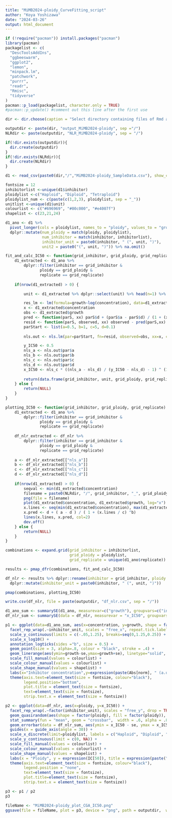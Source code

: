 ---
title: "MiMB2024-ploidy_CurveFitting_script"
author: "Koya Yoshizawa"
date: "2024-03-26"
output: html_document
---

```{r import packages}
if (!require("pacman")) install.packages("pacman")
library(pacman)
packagelist <- c(
  "DescToolsAddIns",
  "ggbeeswarm", 
  "ggplot2", 
  "lemon",
  "minpack.lm",
  "patchwork",
  "purrr",
  "readr",
  "Rmisc", 
  "tidyverse"
)
pacman::p_load(packagelist, character.only = TRUE)
#pacman::p_update() #comment out this line after the first use
```

```{r read csv}
dir <- dir.choose(caption = "Select directory containing files of Rmd and csv")

outputdir <- paste(dir, "output_MiMB2024-ploidy", sep ="/")
NLRdir <- paste(outputdir, "NLR_MiMB2024-ploidy", sep = "/")

if(!dir.exists(outputdir)){
  dir.create(outputdir)
}
if(!dir.exists(NLRdir)){
  dir.create(NLRdir)
}

d1 <- read_csv(paste0(dir,"/","MiMB2024-ploidy_SampleData.csv"), show_col_types = FALSE) %>% as_tibble()

fontsize = 12
inhibitorlist <-unique(d1$inhibitor)
ploidylist <-c("Haploid", "Diploid", "Tetraploid")
ploidylist_num <- c(paste(c(1,2,3), ploidylist, sep = "_"))
unitlist <-unique(d1$unit)
colourlist <- c("#696969", "#00c000", "#e4007f")
shapelist <- c(23,21,24)

d1_ano <- d1 %>% 
  pivot_longer(cols = ploidylist, names_to = "ploidy", values_to = "growth") %>%
  dplyr::mutate(num_ploidy = match(ploidy, ploidylist),
                num_inhibitor = match(inhibitor, inhibitorlist),
                inhibitor_unit = paste0(inhibitor, " (", unit, ")"),
                unit2 = paste0("(", unit, ")")) %>% na.omit()
```

```{r curve-fitting and IC50 calculation}
fit_and_calc_IC50 <- function(grid_inhibitor, grid_ploidy, grid_replicate) {
    d1_extracted <- d1_ano %>%
        dplyr::filter(inhibitor == grid_inhibitor & 
               ploidy == grid_ploidy &
               replicate == grid_replicate)
    
    if(nrow(d1_extracted) > 0) {

        unit <- d1_extracted %>% dplyr::select(unit) %>% head(n=1) %>% as.character()

        res_lm <- lm(formula=growth~log(concentration), data=d1_extracted)
        x <- d1_extracted$concentration
        obs <- d1_extracted$growth
        pred <- function(parS, xx) parS$d + (parS$a - parS$d) / (1 + (xx/parS$c) ^parS$b)
        resid <- function(parS, observed, xx) observed - pred(parS,xx)
        parStart <- list(a=0.5, b=1, c=5, d=0.1)
        
        nls.out <- nls.lm(par=parStart, fn=resid, observed=obs, xx=x, control=nls.lm.control(maxiter=1024,nprint=1))

        y_IC50 <- 0.5
        nls_a <- nls.out$par$a
        nls_b <- nls.out$par$b
        nls_c <- nls.out$par$c
        nls_d <- nls.out$par$d
        x_IC50 <- nls_c * ((nls_a - nls_d) / (y_IC50 - nls_d) - 1) ^ (1 / nls_b)
        
        return(data.frame(grid_inhibitor, unit, grid_ploidy, grid_replicate, nls_a, nls_b, nls_c, nls_d, nls.out$deviance, x_IC50))
    } else {
        return(NULL)
    }
}

plotting_IC50 <- function(grid_inhibitor, grid_ploidy, grid_replicate) {
    d1_extracted <- d1_ano %>%
        dplyr::filter(inhibitor == grid_inhibitor & 
               ploidy == grid_ploidy &
               replicate == grid_replicate)
    
    df_nlr_extracted <- df_nlr %>%
        dplyr::filter(inhibitor == grid_inhibitor & 
               ploidy == grid_ploidy &
               replicate == grid_replicate)
    
    a <- df_nlr_extracted[["nls_a"]]
    b <- df_nlr_extracted[["nls_b"]]
    c <- df_nlr_extracted[["nls_c"]]
    d <- df_nlr_extracted[["nls_d"]]
    
    if(nrow(d1_extracted) > 0) {
        seqval <- min(d1_extracted$concentration)
        filename = paste0(NLRdir, "/", grid_inhibitor, "_", grid_ploidy, "_rep", grid_replicate, ".png")
        png(file = filename)
        plot(d1_extracted$concentration, d1_extracted$growth, log="x")
        x.lines <- seq(min(d1_extracted$concentration), max(d1_extracted$concentration), by=seqval)
        x.pred <- d + ( a - d ) / ( 1 + (x.lines / c) ^b)
        lines(x.lines, x.pred, col=2)
        dev.off()
    } else {
        return(NULL)
    }
}

combinations <- expand.grid(grid_inhibitor = inhibitorlist,
                            grid_ploidy = ploidylist,
                            grid_replicate = unique(d1_ano$replicate))

results <- pmap_dfr(combinations, fit_and_calc_IC50)

df_nlr <- results %>% dplyr::rename(inhibitor = grid_inhibitor, ploidy = grid_ploidy, replicate = grid_replicate) %>% 
  dplyr::mutate(inhibitor_unit = paste0(inhibitor, " (", unit, ")")) 

pmap(combinations, plotting_IC50)

write.csv(df_nlr, file = paste(outputdir, "df_nlr.csv", sep = "/"))
```

```{r plot}
d1_ano_sum <- summarySE(d1_ano, measurevar=c("growth"), groupvars=c("inhibitor_unit", "ploidy", "concentration"))
df_nlr_sum <- summarySE(data = df_nlr, measurevar = "x_IC50", groupvars = c("inhibitor_unit", "ploidy"))

p1 <- ggplot(data=d1_ano_sum, aes(x=concentration, y=growth, shape = factor(ploidy, levels = ploidylist), fill=factor(ploidy, levels = ploidylist))) +
  facet_rep_wrap(.~inhibitor_unit, scales = "free_x", repeat.tick.labels = TRUE, ncol = 5) +
  scale_y_continuous(limits = c(-.05,1.25), breaks=seq(0,1.25,0.25)) +
  scale_x_log10() +
  annotation_logticks(sides ="b", size = 0.5) +
  geom_point(size = 3, alpha=.8, colour = "black", stroke = .4) +
  geom_linerange(aes(ymin=growth-se,ymax=growth+se), linetype="solid", linewidth=.5, alpha = .8, color = "black") +
  scale_fill_manual(values = colourlist) +
  scale_colour_manual(values = colourlist) +
  scale_shape_manual(values = shapelist) +
  labs(x="Inhibitor concentration",y=expression(paste(Abs[norm], " (a.u.)", sep = "")), title = "Figure 1: Dose-response curve of cell proliferation, mean ± S.E.", shape = "Ploidy", color = "Ploidy", fill = "Ploidy") +
  theme(axis.text=element_text(size = fontsize, colour="black"), 
        legend.position="bottom", 
        plot.title = element_text(size = fontsize),
        text=element_text(size = fontsize), 
        strip.text.x = element_text(size = fontsize))

p2 <- ggplot(data=df_nlr, aes(x=ploidy, y=x_IC50)) +
  facet_rep_wrap(.~factor(inhibitor_unit), scales = "free_y", drop = TRUE, repeat.tick.labels = TRUE) +
  geom_quasirandom(aes(shape = factor(ploidy), fill = factor(ploidy)), size = 2.5, alpha=.8, colour = "black", stroke = .4) +
  stat_summary(fun = "mean", geom = "crossbar",  width = .6, alpha = .8, linewidth = .3) + 
  geom_errorbar(data = df_nlr_sum, aes(ymin = x_IC50 - se, ymax = x_IC50 + se), alpha = .8, linewidth = .6, width = .2) +
  guides(x = guide_axis(angle = 30)) +
  scale_x_discrete(limit=ploidylist, labels = c("Haploid", "Diploid", "Tetraploid")) +
  scale_y_continuous(limit = c(0, NA)) +
  scale_fill_manual(values = colourlist) +
  scale_colour_manual(values = colourlist) +
  scale_shape_manual(values = shapelist) +
  labs(x = "Ploidy", y = expression(IC[50]), title = expression(paste("Figure 2: ", IC[50], " values, mean ± S.E.", sep = ""))) +
  theme(axis.text=element_text(size = fontsize, colour="black"), 
        legend.position = "none",
        text=element_text(size = fontsize), 
        plot.title=element_text(size = fontsize),
        strip.text.x = element_text(size = fontsize))

p3 <- p1 / p2
p3

fileName <- "MiMB2024-ploidy_plot_CGA_IC50.png"
ggsave(file = fileName, plot = p3, device = "png", path = outputdir,  width = 7, height = 7, dpi = 300)
```

